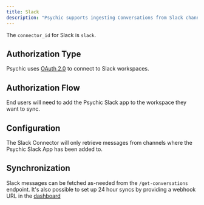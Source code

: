 ```yaml
---
title: Slack
description: "Psychic supports ingesting Conversations from Slack channels"
---
```

The `connector_id` for Slack is `slack`.

## Authorization Type
Psychic uses [OAuth 2.0](https://api.slack.com/legacy/oauth) to connect to Slack workspaces.

## Authorization Flow
End users will need to add the Psychic Slack app to the workspace they want to sync.

## Configuration
The Slack Connector will only retrieve messages from channels where the Psychic Slack App has been added to.

## Synchronization
Slack messages can be fetched as-needed from the `/get-conversations` endpoint.
It's also possible to set up 24 hour syncs by providing a webhook URL in the [dashboard](https://dashboard.psychic.dev/syncs)
